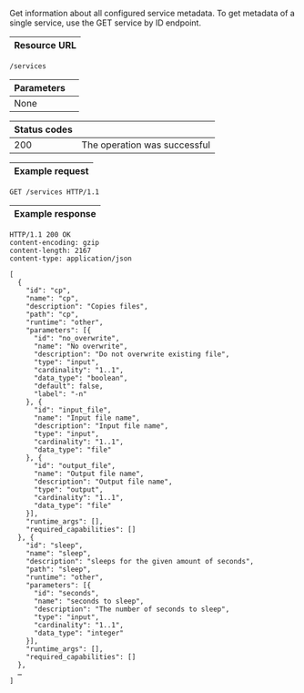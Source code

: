 
Get information about all configured <ScrollLink href="#service-metadata">service metadata</ScrollLink>.
To get metadata of a single service, use
the <ScrollLink href="#get-service-by-id">GET service by ID endpoint</ScrollLink>.

| Resource URL |
| ------------ |

```http
/services
```

| Parameters              |                              |
| ----------------------- | ---------------------------- |
| None                    |                              |

| Status codes |                                                                |
| ------------ | -------------------------------------------------------------- |
| 200          | The operation was successful                                   |

| Example request |
| --------------- |

```http
GET /services HTTP/1.1
```

| Example response |
| ---------------- |

```http
HTTP/1.1 200 OK
content-encoding: gzip
content-length: 2167
content-type: application/json

[
  {
    "id": "cp",
    "name": "cp",
    "description": "Copies files",
    "path": "cp",
    "runtime": "other",
    "parameters": [{
      "id": "no_overwrite",
      "name": "No overwrite",
      "description": "Do not overwrite existing file",
      "type": "input",
      "cardinality": "1..1",
      "data_type": "boolean",
      "default": false,
      "label": "-n"
    }, {
      "id": "input_file",
      "name": "Input file name",
      "description": "Input file name",
      "type": "input",
      "cardinality": "1..1",
      "data_type": "file"
    }, {
      "id": "output_file",
      "name": "Output file name",
      "description": "Output file name",
      "type": "output",
      "cardinality": "1..1",
      "data_type": "file"
    }],
    "runtime_args": [],
    "required_capabilities": []
  }, {
    "id": "sleep",
    "name": "sleep",
    "description": "sleeps for the given amount of seconds",
    "path": "sleep",
    "runtime": "other",
    "parameters": [{
      "id": "seconds",
      "name": "seconds to sleep",
      "description": "The number of seconds to sleep",
      "type": "input",
      "cardinality": "1..1",
      "data_type": "integer"
    }],
    "runtime_args": [],
    "required_capabilities": []
  },
  …
]
```
